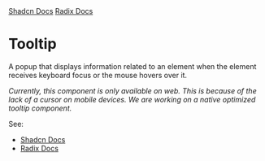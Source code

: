 
<div style={{display: "flex", flexDirection: "row", gap: "2rem"}}>
  <a
    href={`${process.env.STORYBOOK_URL}/?path=/story/tooltip--default&globals=backgrounds.value:light`}
  >
    <StorybookIcon color="#FE4785" width={25} height={25} />
  </a>
  <a href="https://github.com/moveinready-casa/shadcn-native/tree/main/registry/ui/tooltip.web.tsx">
    <GithubIcon width={25} height={25} />
  </a>
  <a href="https://ui.shadcn.com/docs/components/tooltip">Shadcn Docs</a>
  <a href="https://radix-ui.com/primitives/docs/components/tooltip">
    Radix Docs
  </a>
</div>

# Tooltip

A popup that displays information related to an element when the element receives keyboard focus or the mouse hovers over it.

<Preview component="tooltip" />

_Currently, this component is only available on web. This is because of the lack of a cursor on mobile devices. We are working on a native optimized tooltip component._

See:

- [Shadcn Docs](https://ui.shadcn.com/docs/components/tooltip)
- [Radix Docs](https://radix-ui.com/primitives/docs/components/tooltip)
